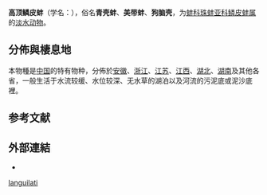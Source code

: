 {{Speciesbox
| status = DD
| status_system = iucn3.1
| status_ref ={{r|IUCN_166289}}
| taxon =  Lepidodesma languilati
| authority = (Heude, 1874)
| synonyms_ref = {{r|IUCN_166289}}
| synonyms =
* ''[[Cristaria|Cristaria]] megadesma'' {{small|Martens, 1975}}
* ''[[Unio|Unio]] languilati'' {{small|Heude, 1874}}
}}

'''高顶鳞皮蚌'''（学名：{{lang|la|''Lepidodesma languilati''}}），俗名'''青壳蚌'''、'''美带蚌'''、'''狗脑壳'''{{r|id11298}}，为[[蚌科|蚌科]][[珠蚌亚科|珠蚌亚科]][[鳞皮蚌属|鳞皮蚌属]]的[[淡水动物|淡水动物]]{{r|id11298}}。

==分佈與棲息地==
本物種是[[中华人民共和国|中国]]的特有物种{{r|id11298|IUCN_166289}}，分佈於[[安徽|安徽]]、[[浙江|浙江]]、[[江苏|江苏]]、[[江西|江西]]、[[湖北|湖北]]、[[湖南|湖南]]及其他各省{{r|id11298|IUCN_166289|Liu 1979}}，一般生活于水流较缓、水位较深、无水草的湖泊以及河流的污泥底或泥沙底裡{{r|id11298}}。

==参考文献==
{{reflist|refs=
<ref name='id11298'>{{cite web| url =http://www.bioinfo.cn/db05/BjdwSpecies.php?action=view&id=11298| archiveurl =https://web.archive.org/web/20160305024020/http://www.bioinfo.cn/db05/BjdwSpecies.php?action=view&id=11298| title =高顶鳞皮蚌| work =《中国动物物种编目数据库》| publisher =中国科学院微生物研究所| author =中国科学院动物研究所| archivedate =2016-03-05| accessdate =2017-10-22| language =zh-hans| deadurl =yes}}</ref>
<ref name="IUCN_166289">{{IUCN |id=166289 |assessment_year=2011 |status=LC |version=3.1 |first=Jinghua |last=F. |taxon=Lepidodesma languilati |accessdate=2017-10-22 }}</ref>
<ref name="Liu 1979">{{cite book
 |last1=Liu   |first1=Y.
 |last2=Zhang |first2=W.
 |last3=Wang  |first3=Y.
 |last4=Wang  |first4=E.
 |year=1979
 |title=[[中国经济动物志|Economic fauna of China]]
 |volume=[[中国经济动物志#淡水软体动物|Freshwater Mollusca]]
 |publisher=[[科學出版社|Science Press]]
 |location=[[北京|Beijing]] }}</ref>
}}

==外部連結==
*{{Wikispecies-inline |Lepidodesma languilati}}
{{taxonbar}}
{{软体动物小作品}}

[[Category:鳞皮蚌属|languilati]]